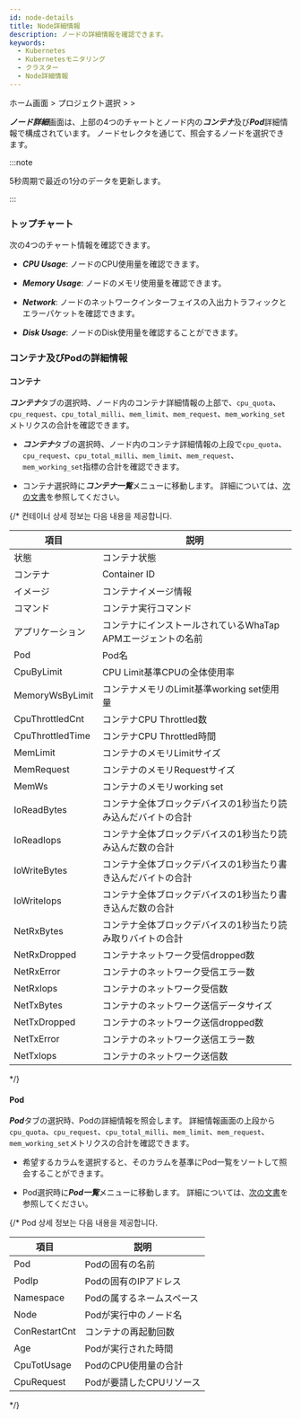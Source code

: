 ```yaml
---
id: node-details
title: Node詳細情報
description: ノードの詳細情報を確認できます。
keywords:
  - Kubernetes
  - Kubernetesモニタリング
  - クラスター
  - Node詳細情報
---
```


ホーム画面 > プロジェクト選択 > <Cmdname sid="cluster" className="uitext" /> > <Cmdname sid="node_detail" className="uitext" />

***ノード詳細***画面は、上部の4つのチャートとノード内の***コンテナ***及び***Pod***詳細情報で構成されています。 ノードセレクタを通じて、照会するノードを選択できます。

<ImgLang img='k8s-resource-node-detail.png' desc='ノード詳細画面' />

:::note 

5秒周期で最近の1分のデータを更新します。

:::

### トップチャート

次の4つのチャート情報を確認できます。

- ***CPU Usage***: ノードのCPU使用量を確認できます。

- ***Memory Usage***: ノードのメモリ使用量を確認できます。

- ***Network***: ノードのネットワークインターフェイスの入出力トラフィックとエラーパケットを確認できます。

- ***Disk Usage***: ノードのDisk使用量を確認することができます。 

### コンテナ及びPodの詳細情報

#### コンテナ

***コンテナ***タブの選択時、ノード内のコンテナ詳細情報の上部で、`cpu_quota`、`cpu_request`、`cpu_total_milli`、`mem_limit`、`mem_request`、`mem_working_set`メトリクスの合計を確認できます。 

- ***コンテナ***タブの選択時、ノード内のコンテナ詳細情報の上段で`cpu_quota`、`cpu_request`、`cpu_total_milli`、`mem_limit`、`mem_request`、`mem_working_set`指標の合計を確認できます。 

- コンテナ選択時に***コンテナ一覧***メニューに移動します。 詳細については、[次の文書](resource-container-list)を参照してください。

{/* 컨테이너 상세 정보는 다음 내용을 제공합니다. 

| 項目               | 説明                                                |
| ---------------- | ------------------------------------------------- |
| 状態               | コンテナ状態                                            |
| コンテナ             | Container ID                                      |
| イメージ             | コンテナイメージ情報                                        |
| コマンド             | コンテナ実行コマンド                                        |
| アプリケーション         | コンテナにインストールされているWhaTap APMエージェントの名前               |
| Pod              | Pod名                                              |
| CpuByLimit       | CPU Limit基準CPUの全体使用率                              |
| MemoryWsByLimit  | コンテナメモリのLimit基準working set使用量                     |
| CpuThrottledCnt  | コンテナCPU Throttled数                                |
| CpuThrottledTime | コンテナCPU Throttled時間                               |
| MemLimit         | コンテナのメモリLimitサイズ                                  |
| MemRequest       | コンテナのメモリRequestサイズ                                |
| MemWs            | コンテナのメモリworking set                               |
| IoReadBytes      | コンテナ全体ブロックデバイスの1秒当たり読み込んだバイトの合計                   |
| IoReadIops       | コンテナ全体ブロックデバイスの1秒当たり読み込んだ数の合計                     |
| IoWriteBytes     | コンテナ全体ブロックデバイスの1秒当たり書き込んだバイトの合計                   |
| IoWriteIops      | コンテナ全体ブロックデバイスの1秒当たり書き込んだ数の合計                     |
| NetRxBytes       | コンテナ全体ブロックデバイスの1秒当たり読み取りバイトの合計                    |
| NetRxDropped     | コンテナネットワーク受信dropped数                              |
| NetRxError       | コンテナのネットワーク受信エラー数                                 |
| NetRxIops        | コンテナのネットワーク受信数                                    |
| NetTxBytes       | コンテナのネットワーク送信データサイズ                               |
| NetTxDropped     | コンテナのネットワーク送信dropped数                             |
| NetTxError       | コンテナのネットワーク送信エラー数                                 |
| NetTxIops        | コンテナのネットワーク送信数                                    |

*/}

#### Pod

***Pod***タブの選択時、Podの詳細情報を照会します。 詳細情報画面の上段から `cpu_quota`、`cpu_request`、`cpu_total_milli`、`mem_limit`、`mem_request`、`mem_working_set`メトリクスの合計を確認できます。 

- 希望するカラムを選択すると、そのカラムを基準にPod一覧をソートして照会することができます。 

- Pod選択時に***Pod一覧***メニューに移動します。 詳細については、[次の文書](resource-pod-list)を参照してください。 

{/* Pod 상세 정보는 다음 내용을 제공합니다. 

| 項目            | 説明                             |
| ------------- | ------------------------------ |
| Pod           | Podの固有の名前                      |
| PodIp         | Podの固有のIPアドレス                  |
| Namespace     | Podの属するネームスペース                 |
| Node          | Podが実行中のノード名                   |
| ConRestartCnt | コンテナの再起動回数                     |
| Age           | Podが実行された時間                    |
| CpuTotUsage   | PodのCPU使用量の合計                  |
| CpuRequest    | Podが要請したCPUリソース                |

*/}
